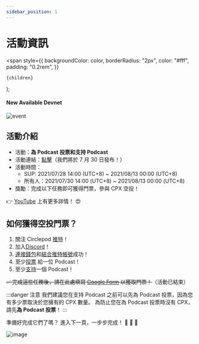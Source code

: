 ```yaml
---
sidebar_position: 1
---
```


# 活動資訊

  <span
    style={{
      backgroundColor: color,
      borderRadius: "2px",
      color: "#fff",
      padding: "0.2rem",
    }}
  >
    {children}
  </span>
);

#### New Available <Highlight color="#25c2a0">Devnet</Highlight>

![event](/img/FB.png)

## 活動介紹

- 活動：**為 Podcast 投票和支持 Podcast**
- 活動連結：[點擊](https://staging-launch.circlepod.app/)（我們將於 7 月 30 日發布！）
- 活動時間：
  - SUP: 2021/07/28 14:00 (UTC+8) ~ 2021/08/13 00:00 (UTC+8)
  - 所有人：2021/07/30 14:00 (UTC+8) ~ 2021/08/13 00:00 (UTC+8)
- 獎勵：完成以下任務即可獲得門票，參與 CPX 空投！

👉 [YouTube](https://www.youtube.com/watch?v=YZ-BB6IO_t4) 上有更多詳情！ 😍

## 如何獲得空投門票？

1. 關注 Circlepod [推特](https://twitter.com/CirclepodP)！
2. 加入[Discord](https://discord.gg/D2pNA2e6Dw)！
3. [連接錢包](/docs/wallet/connect-wallet)和[結合推特帳號](/docs/wallet/connect-twitter)成功！
4. 至少[投票](/docs/protocol/governance/vote) 給一位 Podcast！
5. 至少[支持](/docs/protocol/channel/intro)一個 Podcast！

~~✅ 完成這些任務後，請在此處填寫 [Google Form](https://forms.gle/8SnGyo4TtuBKGbYC6) 以獲取門票！~~（活動已結束）

:::danger 注意
我們建議您在支持 Podcast 之前可以先為 Podcast 投票，因為您有多少票取決於您擁有的 CPX 數量。
為防止您在為 Podcast 投票時沒有 CPX，請先**為 Podcast 投票**！
:::

準備好完成它們了嗎？ 進入下一頁，一步步完成！ 🚀 🚀 🚀

![image](/img/hello.gif)
